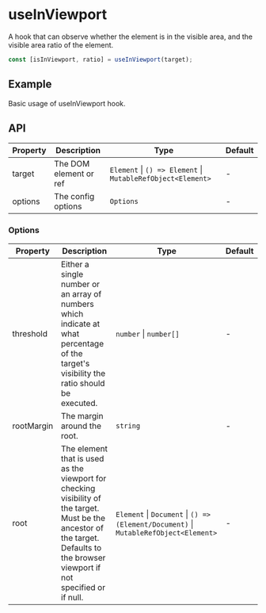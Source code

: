 # useInViewport

A hook that can observe whether the element is in the visible area, and the visible area ratio of the element.

```ts
const [isInViewport, ratio] = useInViewport(target);
```

## Example

Basic usage of useInViewport hook.

<Demo src="../../components/hooks/useInViewport/demo/Example.tsx" />

## API

| Property      | Description               | Type                                                        | Default |
| ------------- | --------------------------| ----------------------------------------------------------- | ------- |
| target        | The DOM element or ref    | `Element` \| `() => Element` \| `MutableRefObject<Element>` | -       |                                                                                 |
| options       | The config options        | `Options`                                                   | -       |

### Options

| Property   | Description                                                                                                                                                                       | Type                                                                                 | Default |
| ---------- | --------------------------------------------------------------------------------------------------------------------------------------------------------------------------------- | ------------------------------------------------------------------------------------ | ------- |
| threshold  | Either a single number or an array of numbers which indicate at what percentage of the target's visibility the ratio should be executed.                                          | `number` \| `number[]`                                                               | -       |
| rootMargin | The margin around the root.                                                                                                                                                       | `string`                                                                             | -       |
| root       | The element that is used as the viewport for checking visibility of the target. Must be the ancestor of the target. Defaults to the browser viewport if not specified or if null. | `Element` \| `Document` \| `() => (Element/Document)` \| `MutableRefObject<Element>` | -       |
